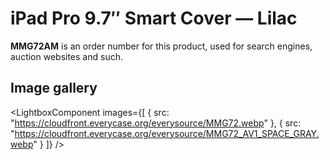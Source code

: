 
# iPad Pro 9.7″ Smart Cover — Lilac

<Callout type='info' emoji='👉🏻'>**MMG72AM** is an order number for this product, used for search engines, auction websites and such.</Callout>

## Image gallery

<LightboxComponent
    images={[
      {
        src: "https://cloudfront.everycase.org/everysource/MMG72.webp"
      },
      {
        src: "https://cloudfront.everycase.org/everysource/MMG72_AV1_SPACE_GRAY.webp"
      }
    ]}
  />
